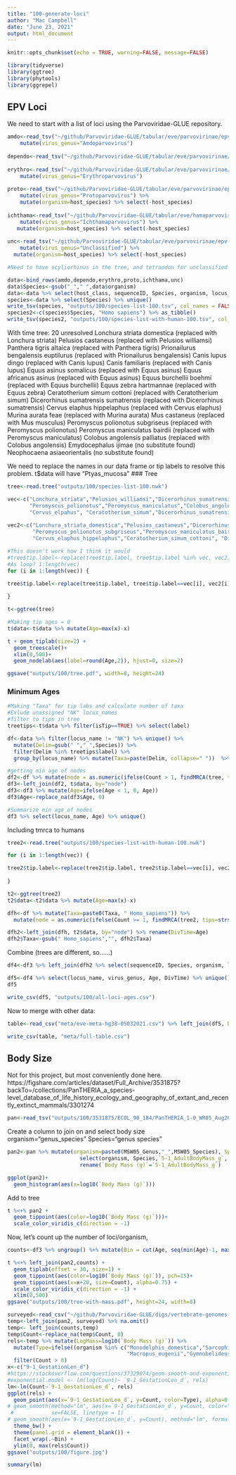 ```yaml
---
title: "100-generate-loci"
author: "Mac Campbell"
date: "June 23, 2021"
output: html_document
---
```


```r
knitr::opts_chunk$set(echo = TRUE, warning=FALSE, message=FALSE)
```

```r
library(tidyverse)
library(ggtree)
library(phytools)
library(ggrepel)
```

## EPV Loci
We need to start with a list of loci using the Parvoviridae-GLUE repository.

```r
amdo<-read_tsv("~/github/Parvoviridae-GLUE/tabular/eve/parvovirinae/epv-amdo-side-data.tsv") %>% 
    mutate(virus_genus="Amdoparvovirus")
  
dependo<-read_tsv("~/github/Parvoviridae-GLUE/tabular/eve/parvovirinae//epv-dependo-side-data.tsv")
  
erythro<-read_tsv("~/github/Parvoviridae-GLUE/tabular/eve/parvovirinae/epv-erythro-side-data.tsv") %>% 
    mutate(virus_genus="Erythroparvovirus")
  
proto<-read_tsv("~/github/Parvoviridae-GLUE/tabular/eve/parvovirinae/epv-proto-side-data.tsv")  %>% 
    mutate(virus_genus="Protoparvovirus") %>% 
    mutate(organism=host_species) %>% select(-host_species)
  
ichthama<-read_tsv("~/github/Parvoviridae-GLUE/tabular/eve/hamaparvovirinae/epv-ichthama-side-data.tsv") %>%
    mutate(virus_genus="Ichthamaparvovirus") %>%
   mutate(organism=host_species) %>% select(-host_species)
  
unc<-read_tsv("~/github/Parvoviridae-GLUE/tabular/eve/parvovirinae/epv-unc-parvo-side-data.tsv")%>%
    mutate(virus_genus="Unclassified") %>%
  mutate(organism=host_species) %>% select(-host_species)

#Need to have scyliorhinus in the tree, and tetraodon for unclassified parvoviruses
```

```r
data<-bind_rows(amdo,dependo,erythro,proto,ichthama,unc)
data$Species<-gsub("_"," ",data$organism)
data<-data %>% select(host_class, sequenceID, Species, organism, locus_name, virus_genus)
species<-data %>% select(Species) %>% unique()
write_tsv(species, "outputs/100/species-list-100.tsv", col_names = FALSE)
species2<-c(species$Species, "Homo sapiens") %>% as_tibble()
write_tsv(species2, "outputs/100/species-list-with-human-100.tsv", col_names = FALSE)
```

With time tree:
20 unresolved
Lonchura striata domestica (replaced with Lonchura striata)
Pelusios castaneus (replaced with Pelusios williamsi)
Panthera tigris altaica (replaced with Panthera tigris)
Prionailurus bengalensis euptilurus (replaced with Prionailurus bengalensis)
Canis lupus dingo (replaced with Canis lupus)
Canis familiaris (replaced with Canis lupus)
Equus asinus somalicus (replaced with Equus asinus)
Equus africanus asinus (replaced with Equus asinus)
Equus burchellii boehmi (replaced with Equus burchellii)
Equus zebra hartmannae (replaced with Equus zebra)
Ceratotherium simum cottoni (replaced with Ceratotherium simum)
Dicerorhinus sumatrensis sumatrensis (replaced with Dicerorhinus sumatrensis)
Cervus elaphus hippelaphus (replaced with Cervus elaphus)
Murina aurata feae (replaced with Murina aurata)
Mus castaneus (replaced with Mus musculus)
Peromyscus polionotus subgriseus (replaced with Peromyscus polionotus)
Peromyscus maniculatus bairdii (replaced with Peromyscus maniculatus)
Colobus angolensis palliatus (replaced with Colobus angolensis)
Emydocephalus ijimae (no substitute found)
Neophocaena asiaeorientalis (no substitute found)

We need to replace the names in our data frame or tip labels to resolve this problem. t$data will have "Ptyas_mucosa"
### Tree
```r
tree<-read.tree("outputs/100/species-list-100.nwk")

vec<-c("Lonchura_striata","Pelusios_williamsi","Dicerorhinus_sumatrensis","Murina_aurata",
       "Peromyscus_polionotus","Peromyscus_maniculatus","Colobus_angolensis", "Equus_zebra",
       "Cervus_elpahus", "Ceratotherium_simum","Dicerorhinus_sumatrensis", "Carlito_syrichta")
       
vec2<-c("Lonchura_striata_domestica","Pelusios_castaneus","Dicerorhinus_sumatrensis_sumatrensis","Murina_aurata_feae",
        "Peromyscus_polionotus_subgriseus","Peromyscus_maniculatus_bairdii","Colobus_angolensis_palliatus", "Equus_zebra_hartmannae",
        "Cervus_elaphus_hippelaphus","Ceratotherium_simum_cottoni", "Dicerorhinus_sumatrensis_sumatrensis","Tarsius_syrichta")

#This doesn't work how I think it would
#tree$tip.label<-replace(tree$tip.label, tree$tip.label %in% vec, vec2)
#As loop? 1:length(vec)
for (i in 1:length(vec)) {

tree$tip.label<-replace(tree$tip.label, tree$tip.label==vec[i], vec2[i])
  
}

t<-ggtree(tree)

#Making tip ages = 0 
t$data<-t$data %>% mutate(Age=max(x)-x)

t + geom_tiplab(size=2) +
  geom_treescale()+
  xlim(0,500)+
  geom_nodelab(aes(label=round(Age,2)), hjust=0, size=2)

ggsave("outputs/100/tree.pdf", width=8, height=24)
```

### Minimum Ages
```r
#Making "Taxa" for tip labs and calculate number of taxa
#Exlude unassigned "NK" locus_names
#filter to tips in tree
treetips<-t$data %>% filter(isTip==TRUE) %>% select(label)

df<-data %>% filter(locus_name != "NK") %>% unique() %>%
  mutate(Delim=gsub(" ","_",Species)) %>%
  filter(Delim %in% treetips$label) %>%
  group_by(locus_name) %>% mutate(Taxa=paste(Delim, collapse=" "))  %>% mutate(Count=n())

#getting min age of nodes
df2<-df %>% mutate(node = as.numeric(ifelse(Count > 1, findMRCA(tree, tips=strsplit(Taxa, " ")[[1]]), t$data[t$data$label==Taxa,]$node)))
df3<-left_join(df2, t$data, by="node")
df3<-df3 %>% mutate(Age=ifelse(Age < 1, 0, Age))
df3$Age<-replace_na(df3$Age, 0)

#Summarize min age of nodes
df3 %>% select(locus_name, Age) %>% unique()
```
Including tmrca to humans

```r
tree2<-read.tree("outputs/100/species-list-with-human-100.nwk")

for (i in 1:length(vec)) {

tree2$tip.label<-replace(tree2$tip.label, tree2$tip.label==vec[i], vec2[i])
  
}

t2<-ggtree(tree2)
t2$data<-t2$data %>% mutate(Age=max(x)-x)

dfh<-df %>% mutate(Taxa=paste0(Taxa, " Homo_sapiens")) %>%
  mutate(node = as.numeric(ifelse(Count >= 1, findMRCA(tree2, tips=strsplit(Taxa, " ")[[1]]), NA)))

dfh2<-left_join(dfh, t2$data, by="node") %>% rename(DivTime=Age)
dfh2$Taxa<-gsub(" Homo_sapiens","", dfh2$Taxa)
```


Combine (trees are different, so......)     
```r
df4<-df3 %>% left_join(dfh2 %>% select(sequenceID, Species, organism, locus_name, virus_genus, Taxa, DivTime))

df5<-df4 %>% select(locus_name, virus_genus, Age, DivTime) %>% unique() %>% rename(`Minimum Age` = Age, `Divergence Time From Humans`=DivTime)
df5

write_csv(df5, "outputs/100/all-loci-ages.csv")
```

Now to merge with other data:

```r
table<-read_csv("meta/eve-meta-hg38-05032021.csv") %>% left_join(df5, by=c("EVE"="locus_name")) %>% select(-Orientation)

write_csv(table, "meta/full-table.csv")
```

## Body Size
Not for this project, but most conveniently done here. https://figshare.com/articles/dataset/Full_Archive/3531875?backTo=/collections/PanTHERIA_a_species-level_database_of_life_history_ecology_and_geography_of_extant_and_recently_extinct_mammals/3301274 


```r
pan<-read_tsv("outputs/100/3531875/ECOL_90_184/PanTHERIA_1-0_WR05_Aug2008.txt", na = c("-999", "-999.00"))
```

Create a column to join on and select body size     
organism="genus_species"
Species="genus species"
```r
pan2<-pan %>% mutate(organism=paste0(MSW05_Genus,"_",MSW05_Species), Species=MSW05_Binomial) %>%
                       select(organism, Species,`5-1_AdultBodyMass_g`, `23-1_SexualMaturityAge_d`,`9-1_GestationLen_d`) %>% 
                       rename(`Body Mass (g)`=`5-1_AdultBodyMass_g`)

```

```r
ggplot(pan2)+
  geom_histogram(aes(x=log10(`Body Mass (g)`)))
```

Add to tree     
```r
t %<+% pan2 +
  geom_tippoint(aes(color=log10(`Body Mass (g)`)))+
  scale_color_viridis_c(direction = -1) 

```

Now, let's count up the number of loci/organism,

```r
counts<-df3 %>% ungroup() %>% mutate(Bin = cut(Age, seq(min(Age)-1, max(Age)+20, 20)), right=FALSE) %>% group_by(organism, Bin) %>% summarize(Count=n())

t %<+% left_join(pan2,counts) +
  geom_tiplab(offset = 30, size=1) +
  geom_tippoint(aes(color=log10(`Body Mass (g)`)), pch=15)+
  geom_tippoint(aes(x=x+20, size=Count), alpha=0.75) +
  scale_color_viridis_c(direction = -1) +
  xlim(0,500)
ggsave("outputs/100/tree-with-mass.pdf", height=24, width=8)

```

```r
surveyed<-read_csv("~/github/Parvoviridae-GLUE/digs/vertebrate-genomes-screened.csv")
temp<-left_join(pan2, surveyed) %>% na.omit()
temp<- left_join(counts,temp) 
temp$Count<-replace_na(temp$Count, 0)
rels<-temp %>% mutate(LogMass=log10(`Body Mass (g)`)) %>% 
  mutate(Type=ifelse((organism %in% c("Monodelphis_domestica","Sarcophilus_harrisii","Phascolarctos_cinereus","Vombatus_ursinus",
                                      "Macropus_eugenii","Gymnobelideus_leadbeateri")), "Marsupial","Placental")) %>%
  filter(Count > 0)
x<-c("9-1_GestationLen_d")
#https://stackoverflow.com/questions/37329074/geom-smooth-and-exponential-fits
#exponential.model <- lm(log(Count)~ `9-1_GestationLen_d`, rels)
lm<-lm(Count~`9-1_GestationLen_d`, rels)
ggplot(rels) +
  geom_point(aes(x=`9-1_GestationLen_d`, y=Count, color=Type), alpha=0.9) +
# geom_smooth(method="lm", aes(x=`9-1_GestationLen_d`, y=Count, color="Exp Model"), formula= (log(y) ~ x), 
 #            se=FALSE, linetype = 1) 
# geom_smooth(aes(x=`9-1_GestationLen_d`, y=Count), method="lm", formula=(y~x)) +
  theme_bw() +
  theme(panel.grid = element_blank()) +
  facet_wrap(.~Bin) +
  ylim(0, max(rels$Count))
ggsave("outputs/100/figure.jpg")

```

```r
summary(lm)
```
